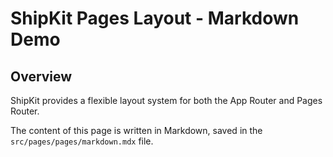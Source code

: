 # ShipKit Pages Layout - Markdown Demo

## Overview

ShipKit provides a flexible layout system for both the App Router and Pages Router.

The content of this page is written in Markdown, saved in the `src/pages/pages/markdown.mdx` file.
